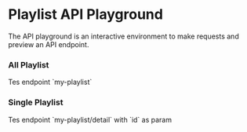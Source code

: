 
# Playlist API Playground

The API playground is an interactive environment to make requests and preview an API endpoint.

### All Playlist

<ApiPlayground method="GET" endpoint="my-playlist" param={true} paramName="id">
	Tes endpoint `my-playlist`
</ApiPlayground>

### Single Playlist

<ApiPlayground method="GET" endpoint="my-playlist/detail" param={true} paramName="id">
	Tes endpoint `my-playlist/detail` with `id` as param
</ApiPlayground>